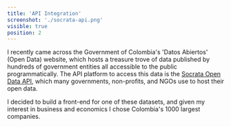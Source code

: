 ```yaml
---
title: 'API Integration'
screenshot: './socrata-api.png'
visible: true
position: 2
---
```


I recently came across the Government of Colombia's 'Datos Abiertos' (Open Data) website, which hosts a treasure trove of data published by hundreds of government entities all accessible to the public programmatically. The API platform to access this data is the <a href="https://dev.socrata.com/" target="_blank">Socrata Open Data API</a>, which many governments, non-profits, and NGOs use to host their open data.

I decided to build a front-end for one of these datasets, and given my interest in business and economics I chose Colombia's 1000 largest companies.
